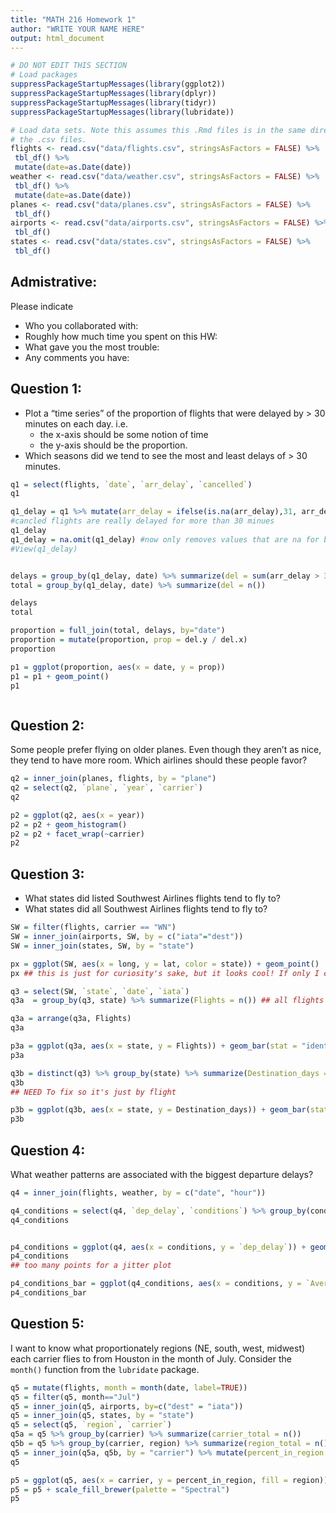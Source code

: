 ```yaml
---
title: "MATH 216 Homework 1"
author: "WRITE YOUR NAME HERE"
output: html_document
---
```


```r
# DO NOT EDIT THIS SECTION
# Load packages
suppressPackageStartupMessages(library(ggplot2))
suppressPackageStartupMessages(library(dplyr))
suppressPackageStartupMessages(library(tidyr))
suppressPackageStartupMessages(library(lubridate))
```
```r
# Load data sets. Note this assumes this .Rmd files is in the same directory as
# the .csv files.
flights <- read.csv("data/flights.csv", stringsAsFactors = FALSE) %>% 
 tbl_df() %>%
 mutate(date=as.Date(date))
weather <- read.csv("data/weather.csv", stringsAsFactors = FALSE) %>% 
 tbl_df() %>%
 mutate(date=as.Date(date))
planes <- read.csv("data/planes.csv", stringsAsFactors = FALSE) %>% 
 tbl_df()
airports <- read.csv("data/airports.csv", stringsAsFactors = FALSE) %>% 
 tbl_df()
states <- read.csv("data/states.csv", stringsAsFactors = FALSE) %>% 
 tbl_df()
```







## Admistrative:

Please indicate

* Who you collaborated with:
* Roughly how much time you spent on this HW:
* What gave you the most trouble:
* Any comments you have:





## Question 1:

* Plot a "time series" of the proportion of flights that were delayed by > 30 minutes on each day.  i.e.
    + the x-axis should be some notion of time
    + the y-axis should be the proportion.
* Which seasons did we tend to see the most and least delays of > 30 minutes.
```r
q1 = select(flights, `date`, `arr_delay`, `cancelled`)
q1

q1_delay = q1 %>% mutate(arr_delay = ifelse(is.na(arr_delay),31, arr_delay))
#cancled flights are really delayed for more than 30 minues
q1_delay
q1_delay = na.omit(q1_delay) #now only removes values that are na for both
#View(q1_delay)


delays = group_by(q1_delay, date) %>% summarize(del = sum(arr_delay > 30))
total = group_by(q1_delay, date) %>% summarize(del = n())

delays
total

proportion = full_join(total, delays, by="date")
proportion = mutate(proportion, prop = del.y / del.x)
proportion

p1 = ggplot(proportion, aes(x = date, y = prop))
p1 = p1 + geom_point()
p1



```





## Question 2:

Some people prefer flying on older planes.  Even though they aren't as nice,
they tend to have more room.  Which airlines should these people favor?

```r


q2 = inner_join(planes, flights, by = "plane")
q2 = select(q2, `plane`, `year`, `carrier`)
q2

p2 = ggplot(q2, aes(x = year))
p2 = p2 + geom_histogram()
p2 = p2 + facet_wrap(~carrier)
p2


```
## Question 3:

* What states did listed Southwest Airlines flights tend to fly to?
* What states did all Southwest Airlines flights tend to fly to?

```r


SW = filter(flights, carrier == "WN")
SW = inner_join(airports, SW, by = c("iata"="dest"))
SW = inner_join(states, SW, by = "state")

px = ggplot(SW, aes(x = long, y = lat, color = state)) + geom_point()
px ## this is just for curiosity's sake, but it looks cool! If only I could figure out how to put a real map under it

q3 = select(SW, `state`, `date`, `iata`)
q3a  = group_by(q3, state) %>% summarize(Flights = n()) ## all flights

q3a = arrange(q3a, Flights)
q3a

p3a = ggplot(q3a, aes(x = state, y = Flights)) + geom_bar(stat = "identity")
p3a

q3b = distinct(q3) %>% group_by(state) %>% summarize(Destination_days = n())
q3b
## NEED To fix so it's just by flight

p3b = ggplot(q3b, aes(x = state, y = Destination_days)) + geom_bar(stat = "identity")
p3b


```





## Question 4:

What weather patterns are associated with the biggest departure delays?

```r

q4 = inner_join(flights, weather, by = c("date", "hour"))

q4_conditions = select(q4, `dep_delay`, `conditions`) %>% group_by(conditions) %>% summarize(`Average delay` = mean(dep_delay), SE = sd(dep_delay)/sqrt(n()))
q4_conditions


p4_conditions = ggplot(q4, aes(x = conditions, y = `dep_delay`)) + geom_point(position = position_jitter(width = 1), size = 0.25)
p4_conditions
## too many points for a jitter plot

p4_conditions_bar = ggplot(q4_conditions, aes(x = conditions, y = `Average delay`)) + geom_bar(stat = "identity")
p4_conditions_bar


```





## Question 5:

I want to know what proportionately regions (NE, south, west, midwest) each 
carrier flies to from Houston in the month of July.  Consider the `month()`
function from the `lubridate` package.

```r

q5 = mutate(flights, month = month(date, label=TRUE))
q5 = filter(q5, month=="Jul")
q5 = inner_join(q5, airports, by=c("dest" = "iata"))
q5 = inner_join(q5, states, by = "state")
q5 = select(q5, `region`, `carrier`)
q5a = q5 %>% group_by(carrier) %>% summarize(carrier_total = n()) 
q5b = q5 %>% group_by(carrier, region) %>% summarize(region_total = n())
q5 = inner_join(q5a, q5b, by = "carrier") %>% mutate(percent_in_region = (region_total/carrier_total)*100)
q5

p5 = ggplot(q5, aes(x = carrier, y = percent_in_region, fill = region)) + geom_bar(stat = "identity")
p5 = p5 + scale_fill_brewer(palette = "Spectral")
p5


```
